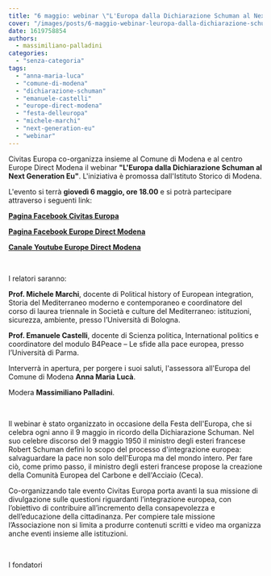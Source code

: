```yaml
---
title: "6 maggio: webinar \"L'Europa dalla Dichiarazione Schuman al Next Generation Eu\""
cover: "/images/posts/6-maggio-webinar-leuropa-dalla-dichiarazione-schuman-al-next-generation-eu.png"
date: 1619758854
authors:
  - massimiliano-palladini
categories: 
  - "senza-categoria"
tags: 
  - "anna-maria-luca"
  - "comune-di-modena"
  - "dichiarazione-schuman"
  - "emanuele-castelli"
  - "europe-direct-modena"
  - "festa-delleuropa"
  - "michele-marchi"
  - "next-generation-eu"
  - "webinar"
---
```


Civitas Europa co-organizza insieme al Comune di Modena e al centro Europe Direct Modena il webinar **"L'Europa dalla Dichiarazione Schuman al Next Generation Eu"**. L'iniziativa è promossa dall'Istituto Storico di Modena.

L'evento si terrà **giovedì 6 maggio, ore 18.00** e si potrà partecipare attraverso i seguenti link:

**[Pagina Facebook Civitas Europa](https://www.facebook.com/CivEuropa)**

**[Pagina Facebook Europe Direct Modena](https://www.facebook.com/EuropeDirectModena/)**

**[Canale Youtube Europe Direct Modena](https://www.youtube.com/channel/UCmHTU37Tvc6nC2zcJ1dlnwA)** 

 

I relatori saranno:

**Prof. Michele Marchi**, docente di Political history of European integration, Storia del Mediterraneo moderno e contemporaneo e coordinatore del corso di laurea triennale in Società e culture del Mediterraneo: istituzioni, sicurezza, ambiente, presso l’Università di Bologna.

**Prof. Emanuele Castelli**, docente di Scienza politica, International politics e coordinatore del modulo B4Peace – Le sfide alla pace europea, presso l’Università di Parma.

Interverrà in apertura, per porgere i suoi saluti, l'assessora all'Europa del Comune di Modena **Anna Maria Lucà**.

Modera **Massimiliano Palladini**.

 

Il webinar è stato organizzato in occasione della Festa dell'Europa, che si celebra ogni anno il 9 maggio in ricordo della Dichiarazione Schuman. Nel suo celebre discorso del 9 maggio 1950 il ministro degli esteri francese Robert Schuman definì lo scopo del processo d'integrazione europea: salvaguardare la pace non solo dell'Europa ma del mondo intero. Per fare ciò, come primo passo, il ministro degli esteri francese propose la creazione della Comunità Europea del Carbone e dell'Acciaio (Ceca).

Co-organizzando tale evento Civitas Europa porta avanti la sua missione di divulgazione sulle questioni riguardanti l’integrazione europea, con l’obiettivo di contribuire all’incremento della consapevolezza e dell’educazione della cittadinanza. Per compiere tale missione l’Associazione non si limita a produrre contenuti scritti e video ma organizza anche eventi insieme alle istituzioni.

 

I fondatori
